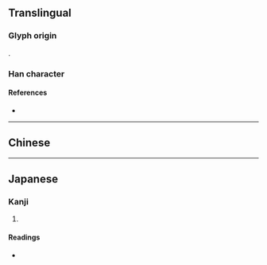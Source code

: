 {{also|廠}}
{{character info/new}}
==Translingual==

===Glyph origin===
{{Han etym}}
{{Han compound|敞|厂|c1=p|c2=s|ls=psc}}.

===Han character===
{{Han char|rn=27|rad=厂|as=12|sn=14|four=|canj=MFBK,XMFBK|ids=⿸厂敞}}

====References====
* {{Han ref|kx=0163.041|dkj=03034|dj=0371.050|hdz=10078.020|uh=53B0|ud=21424}}

----

==Chinese==
{{zh-see|廠|v}}

----

==Japanese==

===Kanji===
{{ja-kanji|grade=|rs=厂12}}

# {{defn|lang=ja|sort=厂12}}

====Readings====
* {{ja-readings|on=[[しょう]] (shō)|kun=[[うまや]] (umaya)}}